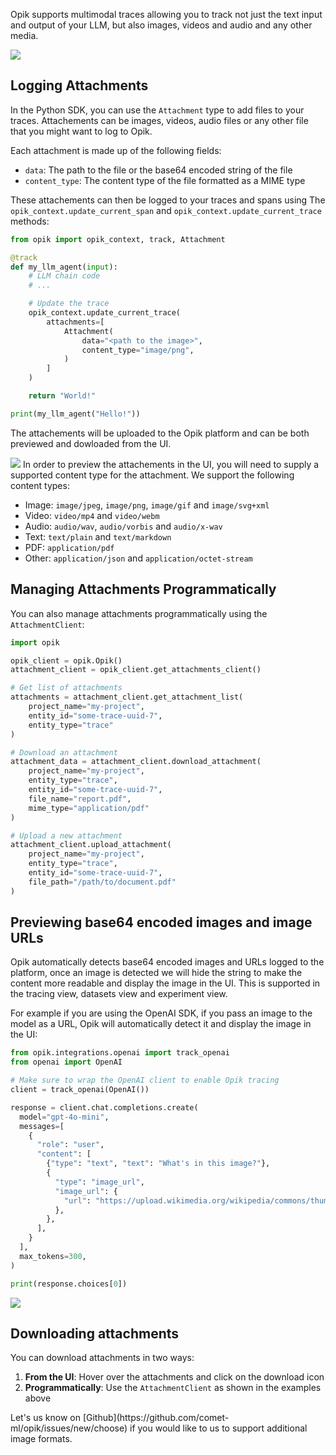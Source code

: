 Opik supports multimodal traces allowing you to track not just the text input
and output of your LLM, but also images, videos and audio and any other media.

<Frame>
  <img src="/img/tracing/attachments.png" />
</Frame>

## Logging Attachments

In the Python SDK, you can use the `Attachment` type to add files to your traces.
Attachements can be images, videos, audio files or any other file that you might
want to log to Opik.

Each attachment is made up of the following fields:

- `data`: The path to the file or the base64 encoded string of the file
- `content_type`: The content type of the file formatted as a MIME type

These attachements can then be logged to your traces and spans using The
`opik_context.update_current_span` and `opik_context.update_current_trace`
methods:

```python wordWrap
from opik import opik_context, track, Attachment

@track
def my_llm_agent(input):
    # LLM chain code
    # ...

    # Update the trace
    opik_context.update_current_trace(
        attachments=[
            Attachment(
                data="<path to the image>",
                content_type="image/png",
            )
        ]
    )

    return "World!"

print(my_llm_agent("Hello!"))
```

The attachements will be uploaded to the Opik platform and can be both previewed
and dowloaded from the UI.

<Frame>
  <img src="/img/tracing/attachments.png" />
</Frame>

<Note>
In order to preview the attachements in the UI, you will need to supply a
supported content type for the attachment. We support the following content types:

- Image: `image/jpeg`, `image/png`, `image/gif` and `image/svg+xml`
- Video: `video/mp4` and `video/webm`
- Audio: `audio/wav`, `audio/vorbis` and `audio/x-wav`
- Text: `text/plain` and `text/markdown`
- PDF: `application/pdf`
- Other: `application/json` and `application/octet-stream`

</Note>

## Managing Attachments Programmatically

You can also manage attachments programmatically using the `AttachmentClient`:

```python wordWrap
import opik

opik_client = opik.Opik()
attachment_client = opik_client.get_attachments_client()

# Get list of attachments
attachments = attachment_client.get_attachment_list(
    project_name="my-project",
    entity_id="some-trace-uuid-7",
    entity_type="trace"
)

# Download an attachment
attachment_data = attachment_client.download_attachment(
    project_name="my-project",
    entity_type="trace",
    entity_id="some-trace-uuid-7",
    file_name="report.pdf",
    mime_type="application/pdf"
)

# Upload a new attachment
attachment_client.upload_attachment(
    project_name="my-project",
    entity_type="trace", 
    entity_id="some-trace-uuid-7",
    file_path="/path/to/document.pdf"
)
```

## Previewing base64 encoded images and image URLs

Opik automatically detects base64 encoded images and URLs logged to the platform,
once an image is detected we will hide the string to make the content more readable
and display the image in the UI. This is supported in the tracing view, datasets
view and experiment view.

For example if you are using the OpenAI SDK, if you pass an image to the model
as a URL, Opik will automatically detect it and display
the image in the UI:

```python wordWrap
from opik.integrations.openai import track_openai
from openai import OpenAI

# Make sure to wrap the OpenAI client to enable Opik tracing
client = track_openai(OpenAI())

response = client.chat.completions.create(
  model="gpt-4o-mini",
  messages=[
    {
      "role": "user",
      "content": [
        {"type": "text", "text": "What's in this image?"},
        {
          "type": "image_url",
          "image_url": {
            "url": "https://upload.wikimedia.org/wikipedia/commons/thumb/d/dd/Gfp-wisconsin-madison-the-nature-boardwalk.jpg/2560px-Gfp-wisconsin-madison-the-nature-boardwalk.jpg",
          },
        },
      ],
    }
  ],
  max_tokens=300,
)

print(response.choices[0])
```

<Frame>
  <img src="/img/tracing/image_trace.png" />
</Frame>

## Downloading attachments

You can download attachments in two ways:

1. **From the UI**: Hover over the attachments and click on the download icon
2. **Programmatically**: Use the `AttachmentClient` as shown in the examples above

<Tip>
  Let's us know on [Github](https://github.com/comet-ml/opik/issues/new/choose) if you would like to us to support
  additional image formats.
</Tip>
